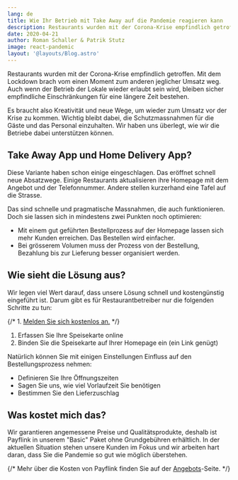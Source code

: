 ```yaml
---
lang: de
title: Wie Ihr Betrieb mit Take Away auf die Pandemie reagieren kann
description: Restaurants wurden mit der Corona-Krise empfindlich getroffen. Mit dem Lockdown brach vom einen Moment zum anderen jeglicher Umsatz weg. Payflink hilft mit Take Away und oder Delivery die Gäste trotzdem zu bedienen.
date: 2020-04-21
author: Roman Schaller & Patrik Stutz
image: react-pandemic
layout: '@layouts/Blog.astro'
---
```


Restaurants wurden mit der Corona-Krise empfindlich getroffen. Mit dem Lockdown brach vom einen Moment zum anderen jeglicher Umsatz weg. Auch wenn der Betrieb der Lokale wieder erlaubt sein wird, bleiben sicher empfindliche Einschränkungen für eine längere Zeit bestehen.

Es braucht also Kreativität und neue Wege, um wieder zum Umsatz vor der Krise zu kommen. Wichtig bleibt dabei, die Schutzmassnahmen für die Gäste und das Personal einzuhalten. Wir haben uns überlegt, wie wir die Betriebe dabei unterstützen können.

## Take Away App und Home Delivery App?

Diese Variante haben schon einige eingeschlagen. Das eröffnet schnell neue Absatzwege. Einige Restaurants aktualisieren ihre Homepage mit dem Angebot und der Telefonnummer. Andere stellen kurzerhand eine Tafel auf die Strasse.

Das sind schnelle und pragmatische Massnahmen, die auch funktionieren. Doch sie lassen sich in mindestens zwei Punkten noch optimieren:

- Mit einem gut geführten Bestellprozess auf der Homepage lassen sich mehr Kunden erreichen. Das Bestellen wird einfacher.
- Bei grösserem Volumen muss der Prozess von der Bestellung, Bezahlung bis zur Lieferung besser organisiert werden.

## Wie sieht die Lösung aus?

Wir legen viel Wert darauf, dass unsere Lösung schnell und kostengünstig eingeführt ist. Darum gibt es für Restaurantbetreiber nur die folgenden Schritte zu tun:

{/* 1. [Melden Sie sich kostenlos an.](/de/preise/) */}
1. Erfassen Sie Ihre Speisekarte online
2. Binden Sie die Speisekarte auf Ihrer Homepage ein (ein Link genügt)

Natürlich können Sie mit einigen Einstellungen Einfluss auf den Bestellungsprozess nehmen:

- Definieren Sie Ihre Öffnungszeiten
- Sagen Sie uns, wie viel Vorlaufzeit Sie benötigen
- Bestimmen Sie den Lieferzuschlag

## Was kostet mich das?

Wir garantieren angemessene Preise und Qualitätsprodukte, deshalb ist Payflink in unserem "Basic" Paket ohne Grundgebühren erhältlich. In der aktuellen Situation stehen unsere Kunden im Fokus und wir arbeiten hart daran, dass Sie die Pandemie so gut wie möglich überstehen.

{/* Mehr über die Kosten von Payflink finden Sie auf der [Angebots](/de/preise/)-Seite. */}
